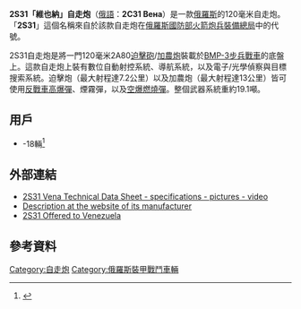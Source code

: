 {{Infobox Weapon
|name= 2S31「維也納」自走炮 [[File:Flag_of_Russia.svg|30px]]<br />2С31 Вена
|image= File:2S31 Vena at "Engineering Technologies 2010" forum (2).jpg
|image_size= 300px
|caption= 2S31自走炮
|origin= {{RUS}}
|type= [[自行火炮|自走炮]]
<!-- Type selection -->
|is_vehicle=yes
|is_ranged=yes
|is_artillery=yes
<!-- Service history -->
|service= 2014年至今
|used_by=
|wars= 
<!-- Production history -->
|designer=
|design_date=1980年～2007年
|manufacturer=
|unit_cost= 
|production_date=1996年
|number=
|variants= 
<!-- General specifications -->
|spec_label=
|weight= 19.1噸
|length= 7公尺
|part_length=
|width=3公尺
|height=3公尺
|diameter=
|crew=4人
|armour=僅能防彈
|primary_armament=1×2A80 120毫米[[迫擊炮|迫擊炮]]
|secondary_armament=1×7.26毫米PKTM機槍
|engine= UTD-29柴油引擎
|engine_power=450匹[[馬力|馬力]]
|transmission= 
|payload_capacity= 
|fuel_capacity= 
|pw_ratio=26匹馬力/噸
|suspension=獨立扭力桿式
|clearance=
|vehicle_range=600公里
|speed=70公里/小時
|guidance=
<!-- Ranged weapon specifications --> 
|cartridge=
|caliber=
|action=
|rate=每分鐘8至10發
|velocity=
|range= 
|max_range=7.2公里～13公里
|feed= 
|sights= 
<!-- Artillery specifications -->
|breech=
|recoil=
|carriage=
|elevation=-4°至+80°
|traverse=360°
}}
'''2S31「維也納」自走炮'''（[[俄語|俄語]]：'''2С31 Вена'''）是一款[[俄羅斯|俄羅斯]]的120毫米自走炮。「'''2S31'''」這個名稱來自於該款自走炮在[[俄罗斯国防部火箭炮兵装备总局|俄羅斯國防部火箭炮兵裝備總局]]中的代號。

2S31自走炮是將一門120毫米2A80[[迫擊砲|迫擊砲]]/[[加农炮|加農炮]]裝載於[[BMP-3步兵戰車|BMP-3步兵戰車]]的底盤上。這款自走炮上裝有數位自動射控系統、導航系統，以及電子/光學偵察與目標搜索系統。迫擊炮（最大射程達7.2公里）以及加農炮（最大射程達13公里）皆可使用[[高爆反坦克彈|反戰車高爆彈]]、煙霧彈，以及[[燃料空氣炸彈|空爆燃燒彈]]。整個武器系統重約19.1噸。

== 用戶 ==
* {{AZE}}-18輛<ref>{{Cite web |url=http://www.vedomosti.ru/politics/news/13199631/v_baku_idet_smerch |title=存档副本 |accessdate=2016-01-19 |archive-date=2013-06-18 |archive-url=https://www.webcitation.org/6HSy0fdHx?url=http://www.vedomosti.ru/politics/news/13199631/v_baku_idet_smerch |dead-url=no }}</ref>

== 外部連結 ==
* [http://www.armyrecognition.com/russia_russian_army_vehicles_system_artillery_uk/2s31_vena_self-propelled_mortar_carrier_data_sheet_specifications_information_intelligence_pictures.html 2S31 Vena Technical Data Sheet - specifications - pictures - video]{{Wayback|url=http://www.armyrecognition.com/russia_russian_army_vehicles_system_artillery_uk/2s31_vena_self-propelled_mortar_carrier_data_sheet_specifications_information_intelligence_pictures.html |date=20201111235057 }}
* [https://archive.is/20140422183352/http://mz.perm.ru/eng/business/products-catalog/pg1/rz154/232/ Description at the website of its manufacturer]
* [http://lenta.ru/news/2006/06/14/vena/ 2S31 Offered to Venezuela]{{Wayback|url=http://lenta.ru/news/2006/06/14/vena/ |date=20200917014417 }}

== 參考資料 ==
{{Reflist}}

{{俄罗斯装甲战斗车辆}}

[[Category:自走炮|Category:自走炮]]
[[Category:俄羅斯裝甲戰鬥車輛|Category:俄羅斯裝甲戰鬥車輛]]